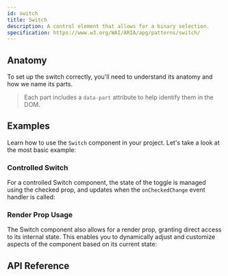 ```yaml
---
id: switch
title: Switch
description: A control element that allows for a binary selection.
specification: https://www.w3.org/WAI/ARIA/apg/patterns/switch/
---
```



<ComponentPreview />

## Anatomy

To set up the switch correctly, you'll need to understand its anatomy and how we
name its parts.

> Each part includes a `data-part` attribute to help identify them in the DOM.

<Anatomy id="switch" />

## Examples

Learn how to use the `Switch` component in your project. Let's take a look at
the most basic example:

<Story id="Basic" />

### Controlled Switch

For a controlled Switch component, the state of the toggle is managed using the
checked prop, and updates when the `onCheckedChange` event handler is called:

<Story id="Controlled" />

### Render Prop Usage

The Switch component also allows for a render prop, granting direct access to
its internal state. This enables you to dynamically adjust and customize aspects
of the component based on its current state:

<Story id="RenderProp" />

## API Reference

<ComponentTypes />
